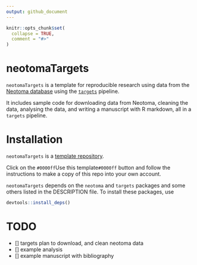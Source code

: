 ```yaml
---
output: github_document
---
```


<!-- README.md is generated from README.Rmd. Please edit that file -->

```r
knitr::opts_chunk$set(
  collapse = TRUE,
  comment = "#>"
)
```

# neotomaTargets

`neotomaTargets` is a template for reproducible research using data from the [Neotoma database](https://www.neotomadb.org/) using the [`targets`](https://books.ropensci.org/targets/) pipeline.

It includes sample code for downloading data from Neotoma, cleaning the data, analysing the data, and writing a manuscript with R markdown, all in a `targets` pipeline.

# Installation

`neotomaTargets` is a [template repository](https://docs.github.com/en/github/creating-cloning-and-archiving-repositories/creating-a-repository-on-github/creating-a-repository-from-a-template). 

Click on the `#0000ff`Use this template`#0000ff` button  and follow the instructions to make a copy of this repo into your own account.

`neotomaTargets` depends on the `neotoma` and `targets` packages and some others listed in the DESCRIPTION file.
To install these packages, use

```r
devtools::install_deps()
```


# TODO

- [] targets plan to download, and clean neotoma data
- [] example analysis
- [] example manuscript with bibliography
